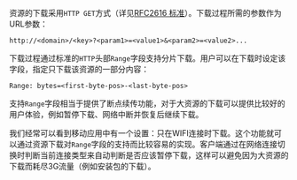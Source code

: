 资源的下载采用`HTTP GET`方式（详见[RFC2616 标准](<http://www.w3.org/Protocols/rfc2616/rfc2616-sec14.html#sec14.35>)）。下载过程所需的参数作为URL参数：

```
http://<domain>/<key>?<param1>=<value1>&<param2>=<value2>...
```

下载过程通过标准的`HTTP`头部`Range`字段支持分片下载。用户可以在下载时设定该字段，指定只下载该资源的一部分内容：

```
Range: bytes=<first-byte-pos>-<last-byte-pos>
```

支持`Range`字段相当于提供了断点续传功能，对于大资源的下载可以提供比较好的用户体验，例如暂停下载、网络中断并恢复后继续下载。

我们经常可以看到移动应用中有一个设置：只在WIFI连接时下载。这个功能就可以通过资源下载对`Range`字段的支持而比较容易的实现。客户端通过在网络连接切换时判断当前连接类型来自动判断是否应该暂停下载，这样可以避免因为大资源的下载而耗尽3G流量（例如安装包的下载）。








